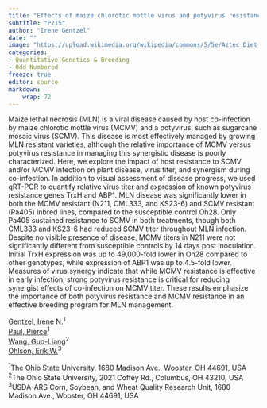 ```yaml
---
title: "Effects of maize chlorotic mottle virus and potyvirus resistance on maize lethal necrosis disease"
subtitle: "P215"
author: "Irene Gentzel"
date: ""
image: "https://upload.wikimedia.org/wikipedia/commons/5/5e/Aztec_Diet_Basket_of_Corn_%289755332575%29.jpg"
categories: 
- Quantitative Genetics & Breeding
- Odd Numbered
freeze: true
editor: source
markdown: 
    wrap: 72
---
```


Maize lethal necrosis (MLN) is a viral disease caused by host co-infection by maize chlorotic mottle virus (MCMV) and a potyvirus, such as sugarcane mosaic virus (SCMV). This disease is most effectively managed by growing MLN resistant varieties, although the relative importance of MCMV versus potyvirus resistance in managing this synergistic disease is poorly characterized. Here, we explore the impact of host resistance to SCMV and/or MCMV infection on plant disease, virus titer, and synergism during co-infection. In addition to visual assessment of disease progress, we used qRT-PCR to quantify relative virus titer and expression of known potyvirus resistance genes TrxH and ABP1. MLN disease was significantly lower in both the MCMV resistant (N211, CML333, and KS23-6) and SCMV resistant (Pa405) inbred lines, compared to the susceptible control Oh28. Only Pa405 sustained resistance to SCMV in both treatments, though both CML333 and KS23-6 had reduced SCMV titer throughout MLN infection. Despite no visible presence of disease, MCMV titers in N211 were not significantly different from susceptible controls by 14 days post inoculation. Initial TrxH expression was up to 49,000-fold lower in Oh28 compared to other genotypes, while expression of ABP1 was up to 4.5-fold lower. Measures of virus synergy indicate that while MCMV resistance is effective in early infection, strong potyvirus resistance is critical for reducing synergist effects of co-infection on MCMV titer. These results emphasize the importance of both potyvirus resistance and MCMV resistance in an effective breeding program for MLN management.

<a href='mailto:gentzel.3@osu.edu'>Gentzel, Irene N.</a><sup>1</sup><br><a href='mailto:paul.661@osu.edu'>Paul, Pierce</a><sup>1</sup><br><a href='mailto:wang.620@osu.edu'>Wang, Guo-Liang</a><sup>2</sup><br><a href='mailto:erik.ohlson@usda.gov'>Ohlson, Erik W.</a><sup>3</sup><br>

<sup>1</sup>The Ohio State University, 1680 Madison Ave., Wooster, OH 44691, USA<br><sup>2</sup>The Ohio State University, 2021 Coffey Rd., Columbus, OH 43210, USA<br><sup>3</sup>USDA-ARS Corn, Soybean, and Wheat Quality Research Unit, 1680 Madison Ave., Wooster, OH 44691, USA<br>